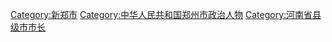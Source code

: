 [[Category:新郑市|Category:新郑市]]
[[Category:中华人民共和国郑州市政治人物|Category:中华人民共和国郑州市政治人物]]
[[Category:河南省县级市市长|Category:河南省县级市市长]]